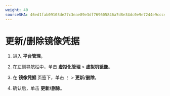 ```yaml
---
weight: 40
sourceSHA: 46ed1fab09103de27c3eae89e3df769605846a7d8e34dc0e9e7244e9ccc43d5d
---
```


# 更新/删除镜像凭据

1. 进入 **平台管理**。

2. 在左侧导航栏中，单击 **虚拟化管理** > **虚拟机镜像**。

3. 在 **镜像凭据** 页签下，单击 ⋮ > **更新/删除**。

4. 确认后，单击 **更新/删除**。
